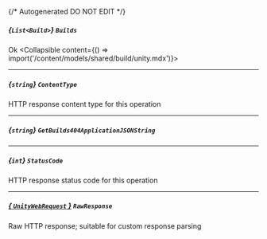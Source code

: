 {/* Autogenerated DO NOT EDIT  */}

##### *{`List<Build>`}* `Builds`
Ok
<Collapsible content={() => import('/content/models/shared/build/unity.mdx')}>
</Collapsible>

---
##### *{`string`}* `ContentType`
HTTP response content type for this operation

---
##### *{`string`}* `GetBuilds404ApplicationJSONString`

---
##### *{`int`}* `StatusCode`
HTTP response status code for this operation

---
##### [*{ `UnityWebRequest` }*](https://docs.unity3d.com/2021.3/Documentation/ScriptReference/Networking.UnityWebRequest.html) `RawResponse`
Raw HTTP response; suitable for custom response parsing

